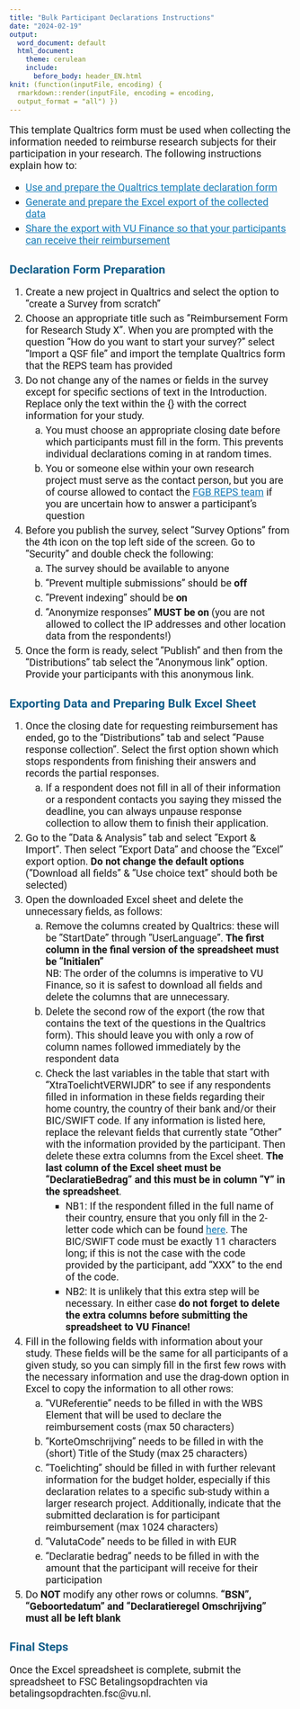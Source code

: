 ```yaml
---
title: "Bulk Participant Declarations Instructions"
date: "2024-02-19"
output:
  word_document: default
  html_document:
    theme: cerulean
    include:
      before_body: header_EN.html
knit: (function(inputFile, encoding) {
  rmarkdown::render(inputFile, encoding = encoding,
  output_format = "all") })
---
```



<style type="text/css">

/* change font for whole text so that it's in line with house style. For webpages that is Roboto  */

body {
  font-family: 'Roboto', sans-serif;
}

.main-container {
  max-width: 100%;
  margin-left: auto;
  margin-right: auto;
  padding-bottom: 40%;
  padding-right: 10%;
  padding-left: 10%;
}

h1.title {
  font-size: 36px;
  text-align: center;
}

h4.date { /* this is to affect the size of the date text in the YAML when it prints in html  */
  font-size: 28px;
  text-align: center;
}

/* improve contrast for all a-tags and headers for accessibility */

a {
  color: #157bb7;
}

h1, h2, h3, h4 {
  color: #105d89;
}

p {
  font-size: 18px;
}

li {
  font-size: 18px;
  margin: 5px;
}

.footnotes {
  color: #737373;
}

</style>

This template Qualtrics form must be used when collecting the information needed to reimburse research subjects for their participation in your research. The following instructions explain how to:

* [Use and prepare the Qualtrics template declaration form](#form)
* [Generate and prepare the Excel export of the collected data](#export)
* [Share the export with VU Finance so that your participants can receive their reimbursement](#lastSteps)

## Declaration Form Preparation {#form}

1. Create a new project in Qualtrics and select the option to "create a Survey from scratch"
2. Choose an appropriate title such as "Reimbursement Form for Research Study X". When you are prompted with the question "How do you want to start your survey?" select "Import a QSF file" and import the template Qualtrics form that the REPS team has provided
3. Do not change any of the names or fields in the survey except for specific sections of text in the Introduction. Replace only the text within the {} with the correct information for your study. 
    a. You must choose an appropriate closing date before which participants must fill in the form. This prevents individual declarations coming in at random times.
    b. You or someone else within your own research project must serve as the contact person, but you are of course allowed to contact the [FGB REPS team](mailto:research.data.fgb@vu.nl) if you are uncertain how to answer a participant's question
4. Before you publish the survey, select "Survey Options" from the 4th icon on the top left side of the screen. Go to "Security" and double check the following:
    a. The survey should be available to anyone
    b. "Prevent multiple submissions" should be **off**
    c. "Prevent indexing" should be **on**
    d. "Anonymize responses" **MUST be on** (you are not allowed to collect the IP addresses and other location data from the respondents!)
5. Once the form is ready, select "Publish" and then from the "Distributions" tab select the "Anonymous link" option. Provide your participants with this anonymous link.


## Exporting Data and Preparing Bulk Excel Sheet {#export}

1. Once the closing date for requesting reimbursement has ended, go to the "Distributions" tab and select "Pause response collection". Select the first option shown which stops respondents from finishing their answers and records the partial responses.
    a. If a respondent does not fill in all of their information or a respondent contacts you saying they missed the deadline, you can always unpause response collection to allow them to finish their application. 
2. Go to the "Data & Analysis" tab and select "Export & Import". Then select "Export Data" and choose the "Excel" export option. **Do not change the default options** ("Download all fields" & "Use choice text" should both be selected)
3. Open the downloaded Excel sheet and delete the unnecessary fields, as follows:
    a. Remove the columns created by Qualtrics: these will be "StartDate" through "UserLanguage". **The first column in the final version of the spreadsheet must be "Initialen"** <br>
      NB: The order of the columns is imperative to VU Finance, so it is safest to download all fields and delete the columns that are unnecessary.
    b. Delete the second row of the export (the row that contains the text of the questions in the Qualtrics form). This should leave you with only a row of column names followed immediately by the respondent data
    c. Check the last variables in the table that start with "XtraToelichtVERWIJDR" to see if any respondents filled in information in these fields regarding their home country, the country of their bank and/or their BIC/SWIFT code. If any information is listed here, replace the relevant fields that currently state "Other" with the information provided by the participant. Then delete these extra columns from the Excel sheet. **The last column of the Excel sheet must be "DeclaratieBedrag" and this must be in column "Y" in the spreadsheet**.
        + NB1: If the respondent filled in the full name of their country, ensure that you only fill in the 2-letter code which can be found [here](https://www.iso.org/obp/ui/#home){target="_blank"}. The BIC/SWIFT code must be exactly 11 characters long; if this is not the case with the code provided by the participant, add "XXX" to the end of the code.
        + NB2: It is unlikely that this extra step will be necessary. In either case **do not forget to delete the extra columns before submitting the spreadsheet to VU Finance!**
4. Fill in the following fields with information about your study. These fields will be the same for all participants of a given study, so you can simply fill in the first few rows with the necessary information and use the drag-down option in Excel to copy the information to all other rows:
    a. "VUReferentie" needs to be filled in with the WBS Element that will be used to declare the reimbursement costs (max 50 characters)
    b. "KorteOmschrijving" needs to be filled in with the (short) Title of the Study (max 25 characters)
    c. "Toelichting" should be filled in with further relevant information for the budget holder, especially if this declaration relates to a specific sub-study within a larger research project. Additionally, indicate that the submitted declaration is for participant reimbursement (max 1024 characters)
    d. "ValutaCode" needs to be filled in with EUR
    e. "Declaratie bedrag" needs to be filled in with the amount that the participant will receive for their participation
5. Do **NOT** modify any other rows or columns. **"BSN", "Geboortedatum" and "Declaratieregel Omschrijving" must all be left blank**


## Final Steps {#lastSteps}

Once the Excel spreadsheet is complete, submit the spreadsheet to FSC Betalingsopdrachten via betalingsopdrachten.fsc@vu.nl. 



